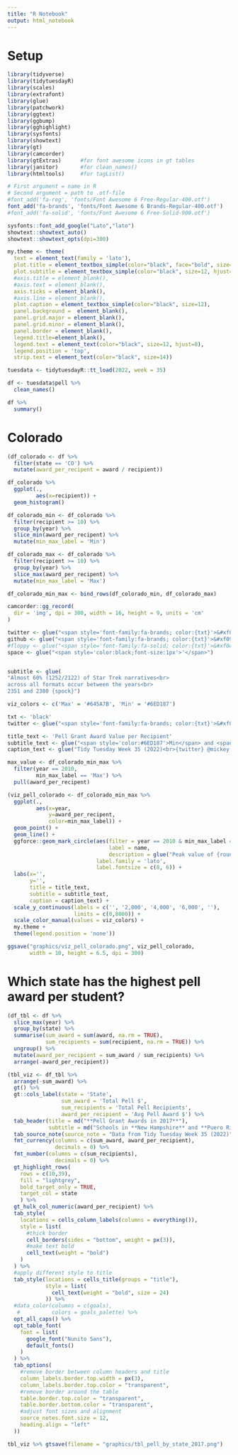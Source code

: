 ```yaml
---
title: "R Notebook"
output: html_notebook
---
```


# Setup

```r
library(tidyverse)
library(tidytuesdayR)
library(scales)
library(extrafont)
library(glue)
library(patchwork)
library(ggtext)
library(ggbump)
library(gghighlight)
library(sysfonts)
library(showtext)
library(gt)
library(camcorder)
library(gtExtras)      #for font awesome icons in gt tables
library(janitor)       #for clean_names()
library(htmltools)     #for tagList()
```

```r
# First argument = name in R
# Second argument = path to .otf-file
#font_add('fa-reg', 'fonts/Font Awesome 6 Free-Regular-400.otf')
font_add('fa-brands', 'fonts/Font Awesome 6 Brands-Regular-400.otf')
#font_add('fa-solid', 'fonts/Font Awesome 6 Free-Solid-900.otf')
```

```r
sysfonts::font_add_google("Lato","lato")
showtext::showtext_auto()
showtext::showtext_opts(dpi=300)
```

```r
my.theme <- theme(
  text = element_text(family = 'lato'), 
  plot.title = element_textbox_simple(color="black", face="bold", size=20, hjust=0), 
  plot.subtitle = element_textbox_simple(color="black", size=12, hjust=0), 
  #axis.title = element_blank(), 
  #axis.text = element_blank(), 
  axis.ticks = element_blank(),
  #axis.line = element_blank(), 
  plot.caption = element_textbox_simple(color="black", size=12), 
  panel.background =  element_blank(), 
  panel.grid.major = element_blank(),
  panel.grid.minor = element_blank(),
  panel.border = element_blank(), 
  legend.title=element_blank(), 
  legend.text = element_text(color="black", size=12, hjust=0),
  legend.position = 'top',
  strip.text = element_text(color="black", size=14))
```

```r
tuesdata <- tidytuesdayR::tt_load(2022, week = 35)

df <- tuesdata$pell %>% 
  clean_names()
```

```r
df %>% 
  summary()
```

# Colorado 

```r
(df_colorado <- df %>% 
  filter(state == 'CO') %>% 
  mutate(award_per_recipent = award / recipient))
```

```r
df_colorado %>% 
  ggplot(.,
         aes(x=recipient)) + 
  geom_histogram()

df_colorado_min <- df_colorado %>% 
  filter(recipient >= 10) %>% 
  group_by(year) %>% 
  slice_min(award_per_recipent) %>% 
  mutate(min_max_label = 'Min')

df_colorado_max <- df_colorado %>% 
  filter(recipient >= 10) %>% 
  group_by(year) %>% 
  slice_max(award_per_recipent) %>% 
  mutate(min_max_label = 'Max')

df_colorado_min_max <- bind_rows(df_colorado_min, df_colorado_max)
```


```r
camcorder::gg_record(
  dir = 'img', dpi = 300, width = 16, height = 9, units = 'cm'
)
```


```r
twitter <- glue("<span style='font-family:fa-brands; color:{txt}'>&#xf099;</span>")
github <- glue("<span style='font-family:fa-brands; color:{txt}'>&#xf09b;</span>")
#floppy <- glue("<span style='font-family:fa-solid; color:{txt}'>&#xf0c7;</span>")
space <- glue("<span style='color:black;font-size:1px'>'</span>")


subtitle <- glue(
"Almost 60% (1252/2122) of Star Trek narratives<br>
across all formats occur between the years<br>
2351 and 2380 {spock}")
```

```r
viz_colors <- c('Max' = '#645A7B', 'Min' = '#6ED187')
```


```r
txt <- 'black'
twitter <- glue("<span style='font-family:fa-brands; color:{txt}'>&#xf099</span")

title_text <- 'Pell Grant Award Value per Recipient'
subtitle_text <- glue("<span style='color:#6ED187'>Min</span> and <span style='color:#645A7B'>Max</span> values each year in Colorado")
caption_text <- glue("Tidy Tuesday Week 35 (2022)<br>{twitter} @mickey.rafa • {github} mrafa3/tidy_tuesday")

max_value <- df_colorado_min_max %>% 
  filter(year == 2010,
         min_max_label == 'Max') %>% 
  pull(award_per_recipent)
```


```r
(viz_pell_colorado <- df_colorado_min_max %>% 
  ggplot(.,
         aes(x=year,
             y=award_per_recipent,
             color=min_max_label)) + 
  geom_point() + 
  geom_line() + 
  ggforce::geom_mark_circle(aes(filter = year == 2010 & min_max_label == 'Max', 
                                label = name,
                                description = glue("Peak value of {round(max_value, 0)} in 2010")),
                            label.family = 'lato',
                            label.fontsize = c(8, 6)) + 
  labs(x='',
       y='',
       title = title_text,
       subtitle = subtitle_text,
       caption = caption_text) + 
  scale_y_continuous(labels = c('', '2,000', '4,000', '6,000', ''),
                     limits = c(0,8000)) + 
  scale_color_manual(values = viz_colors) + 
  my.theme + 
  theme(legend.position = 'none')) 
```

```r
ggsave("graphics/viz_pell_colorado.png", viz_pell_colorado,
       width = 10, height = 6.5, dpi = 300)
```

# Which state has the highest pell award per student?  

```r
(df_tbl <- df %>% 
  slice_max(year) %>% 
  group_by(state) %>% 
  summarise(sum_award = sum(award, na.rm = TRUE),
            sum_recipients = sum(recipient, na.rm = TRUE)) %>% 
  ungroup() %>% 
  mutate(award_per_recipient = sum_award / sum_recipients) %>% 
  arrange(-award_per_recipient))
```

```r
(tbl_viz <- df_tbl %>% 
  arrange(-sum_award) %>% 
  gt() %>% 
  gt::cols_label(state = 'State',
                 sum_award = 'Total Pell $',
                 sum_recipients = 'Total Pell Recipients',
                 award_per_recipient = 'Avg Pell Award $') %>% 
  tab_header(title = md("**Pell Grant Awards in 2017**"),
             subtitle = md("Schools in **New Hampshire** and **Puero Rico** average the lowest and highest average awards respectively")) %>% 
  tab_source_note(source_note = "Data from Tidy Tuesday Week 35 (2022)") %>% 
  fmt_currency(columns = c(sum_award, award_per_recipient), 
               decimals = 0) %>% 
  fmt_number(columns = c(sum_recipients), 
               decimals = 0) %>% 
  gt_highlight_rows(
    rows = c(10,39), 
    fill = "lightgrey",
    bold_target_only = TRUE,
    target_col = state
    ) %>% 
  gt_hulk_col_numeric(award_per_recipient) %>% 
  tab_style(
    locations = cells_column_labels(columns = everything()),
    style = list(
      #thick border
      cell_borders(sides = "bottom", weight = px(3)),
      #make text bold
      cell_text(weight = "bold")
    )
  ) %>% 
  #apply different style to title
  tab_style(locations = cells_title(groups = "title"),
            style = list(
              cell_text(weight = "bold", size = 24)
            )) %>% 
  #data_color(columns = c(goals),
   #          colors = goals_palette) %>% 
  opt_all_caps() %>% 
  opt_table_font(
    font = list(
      google_font("Nunito Sans"),
      default_fonts()
    )
  ) %>% 
  tab_options(
    #remove border between column headers and title
    column_labels.border.top.width = px(3),
    column_labels.border.top.color = "transparent",
    #remove border around the table
    table.border.top.color = "transparent",
    table.border.bottom.color = "transparent",
    #adjust font sizes and alignment
    source_notes.font.size = 12,
    heading.align = "left"
  ))
```

```r
tbl_viz %>% gtsave(filename = "graphics/tbl_pell_by_state_2017.png")
```

